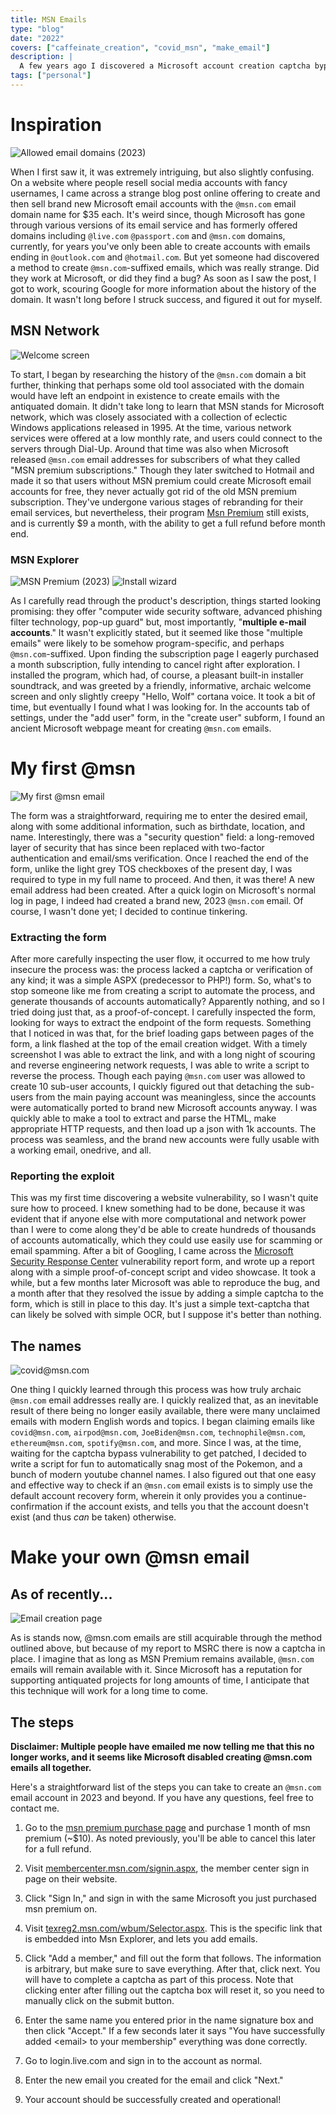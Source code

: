 ```yaml
---
title: MSN Emails
type: "blog"
date: "2022"
covers: ["caffeinate_creation", "covid_msn", "make_email"]
description: |
  A few years ago I discovered a Microsoft account creation captcha bypass exploit that allowed you to create @msn.com email accounts through an old piece of microsoft software called MSN explorer. I submitted a vulnerability report and got it approved, and a captcha added to the endpoint. I talk about how the process works, how I was able to figure it out, and, at the end, I provide an explanation of how it's still possible (in 2023+!) to create a Microsoft account with the domain via a straightforward step-by-step walk through.
tags: ["personal"]
---
```


# Inspiration

![Allowed email domains (2023)](2023_email_creation.webp|float=right)

When I first saw it, it was extremely intriguing, but also slightly confusing. On a website where people resell social media accounts with fancy usernames, I came across a strange blog post online offering to create and then sell brand new Microsoft email accounts with the `@msn.com` email domain name for $35 each. It's weird since, though Microsoft has gone through various versions of its email service and has formerly offered domains including `@live.com` `@passport.com` and `@msn.com` domains, currently, for years you've only been able to create accounts with emails ending in `@outlook.com` and `@hotmail.com`. But yet someone had discovered a method to create `@msn.com`-suffixed emails, which was really strange. Did they work at Microsoft, or did they find a bug? As soon as I saw the post, I got to work, scouring Google for more information about the history of the domain. It wasn't long before I struck success, and figured it out for myself.

## MSN Network

![Welcome screen](msn_premium_welcome.webp|float=left)

To start, I began by researching the history of the `@msn.com` domain a bit further, thinking that perhaps some old tool associated with the domain would have left an endpoint in existence to create emails with the antiquated domain. It didn't take long to learn that MSN stands for Microsoft network, which was closely associated with a collection of eclectic Windows applications released in 1995. At the time, various network services were offered at a low monthly rate, and users could connect to the servers through Dial-Up. Around that time was also when Microsoft released `@msn.com` email addresses for subscribers of what they called "MSN premium subscriptions." Though they later switched to Hotmail and made it so that users without MSN premium could create Microsoft email accounts for free, they never actually got rid of the old MSN premium subscription. They've undergone various stages of rebranding for their email services, but nevertheless, their program [Msn Premium](https://www.microsoft.com/en-us/p/msn-premium/CFQ7TTC0KGVF) still exists, and is currently $9 a month, with the ability to get a full refund before month end.

### MSN Explorer

![MSN Premium (2023)](msn_explorer.webp)
![Install wizard](install_wizard.webp)

As I carefully read through the product's description, things started looking promising: they offer "computer wide security software, advanced phishing filter technology, pop-up guard" but, most importantly, "**multiple e-mail accounts**." It wasn't explicitly stated, but it seemed like those "multiple emails" were likely to be somehow program-specific, and perhaps `@msn.com`-suffixed. Upon finding the subscription page I eagerly purchased a month subscription, fully intending to cancel right after exploration. I installed the program, which had, of course, a pleasant built-in installer soundtrack, and was greeted by a friendly, informative, archaic welcome screen and only slightly creepy "Hello, Wolf" cortana voice. It took a bit of time, but eventually I found what I was looking for. In the accounts tab of settings, under the "add user" form, in the "create user" subform, I found an ancient Microsoft webpage meant for creating `@msn.com` emails.

# My first @msn

![My first @msn email](caffeinate_creation.webp|float=right)

The form was a straightforward, requiring me to enter the desired email, along with some additional information, such as birthdate, location, and name. Interestingly, there was a "security question" field: a long-removed layer of security that has since been replaced with two-factor authentication and email/sms verification. Once I reached the end of the form, unlike the light grey TOS checkboxes of the present day, I was required to type in my full name to proceed. And then, it was there! A new email address had been created. After a quick login on Microsoft's normal log in page, I indeed had created a brand new, 2023 `@msn.com` email. Of course, I wasn't done yet; I decided to continue tinkering.

### Extracting the form

After more carefully inspecting the user flow, it occurred to me how truly insecure the process was: the process lacked a captcha or verification of any kind; it was a simple ASPX (predecessor to PHP!) form. So, what's to stop someone like me from creating a script to automate the process, and generate thousands of accounts automatically? Apparently nothing, and so I tried doing just that, as a proof-of-concept. I carefully inspected the form, looking for ways to extract the endpoint of the form requests. Something that I noticed in was that, for the brief loading gaps between pages of the form, a link flashed at the top of the email creation widget. With a timely screenshot I was able to extract the link, and with a long night of scouring and reverse engineering network requests, I was able to write a script to reverse the process. Though each paying `@msn.com` user was allowed to create 10 sub-user accounts, I quickly figured out that detaching the sub-users from the main paying account was meaningless, since the accounts were automatically ported to brand new Microsoft accounts anyway. I was quickly able to make a tool to extract and parse the HTML, make appropriate HTTP requests, and then load up a json with 1k accounts. The process was seamless, and the brand new accounts were fully usable with a working email, onedrive, and all.

### Reporting the exploit

This was my first time discovering a website vulnerability, so I wasn't quite sure how to proceed. I knew something had to be done, because it was evident that if anyone else with more computational and network power than I were to come along they'd be able to create hundreds of thousands of accounts automatically, which they could use easily use for scamming or email spamming. After a bit of Googling, I came across the [Microsoft Security Response Center](https://msrc.microsoft.com/) vulnerability report form, and wrote up a report along with a simple proof-of-concept script and video showcase. It took a while, but a few months later Microsoft was able to reproduce the bug, and a month after that they resolved the issue by adding a simple captcha to the form, which is still in place to this day. It's just a simple text-captcha that can likely be solved with simple OCR, but I suppose it's better than nothing.

## The names

![covid@msn.com](covid_msn.webp|float=right)

One thing I quickly learned through this process was how truly archaic `@msn.com` email addresses really are. I quickly realized that, as an inevitable result of there being no longer easily available, there were many unclaimed emails with modern English words and topics. I began claiming emails like `covid@msn.com`, `airpod@msn.com`, `JoeBiden@msn.com`, `technophile@msn.com`, `ethereum@msn.com`, `spotify@msn.com`, and more. Since I was, at the time, waiting for the captcha bypass vulnerability to get patched, I decided to write a script for fun to automatically snag most of the Pokemon, and a bunch of modern youtube channel names. I also figured out that one easy and effective way to check if an `@msn.com` email exists is to simply use the default account recovery form, wherein it only provides you a continue-confirmation if the account exists, and tells you that the account doesn't exist (and thus _can_ be taken) otherwise.

# Make your own @msn email

## As of recently...

![Email creation page](make_email.webp|float=right)

As is stands now, @msn.com emails are still acquirable through the method outlined above, but because of my report to MSRC there is now a captcha in place. I imagine that as long as MSN Premium remains available, `@msn.com` emails will remain available with it. Since Microsoft has a reputation for supporting antiquated projects for long amounts of time, I anticipate that this technique will work for a long time to come.

## The steps

**Disclaimer: Multiple people have emailed me now telling me that this no longer works, and it seems like Microsoft disabled creating @msn.com emails all together.**

Here's a straightforward list of the steps you can take to create an `@msn.com` email account in 2023 and beyond. If you have any questions, feel free to contact me.

1. Go to the [msn premium purchase page](http://www.microsoft.com/en-us/p/msn-premium/CFQ7TTC0KGVF) and purchase 1 month of msn premium (~$10). As noted previously, you'll be able to cancel this later for a full refund.

2. Visit [membercenter.msn.com/signin.aspx](http://membercenter.msn.com/signin.aspx), the member center sign in page on their website.

3. Click "Sign In," and sign in with the same Microsoft you just purchased msn premium on.

4. Visit [texreg2.msn.com/wbum/Selector.aspx](http://texreg2.msn.com/wbum/Selector.aspx). This is the specific link that is embedded into Msn Explorer, and lets you add emails.

5. Click "Add a member," and fill out the form that follows. The information is arbitrary, but make sure to save everything. After that, click next. You will have to complete a captcha as part of this process. Note that clicking enter after filling out the captcha box will reset it, so you need to manually click on the submit button.

6. Enter the same name you entered prior in the name signature box and then click "Accept." If a few seconds later it says "You have successfully added \<email> to your membership" everything was done correctly.

7. Go to login.live.com and sign in to the account as normal.

8. Enter the new email you created for the email and click "Next."

9. Your account should be successfully created and operational!
